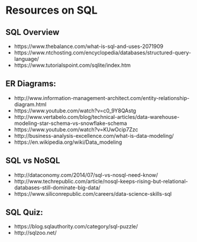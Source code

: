 # Resources on SQL

## SQL Overview
* https://www.thebalance.com/what-is-sql-and-uses-2071909
* https://www.ntchosting.com/encyclopedia/databases/structured-query-language/
* https://www.tutorialspoint.com/sqlite/index.htm

## ER Diagrams:
* http://www.information-management-architect.com/entity-relationship-diagram.html
* https://www.youtube.com/watch?v=c0_9Y8QAstg
* http://www.vertabelo.com/blog/technical-articles/data-warehouse-modeling-star-schema-vs-snowflake-schema
* https://www.youtube.com/watch?v=KUwOcip7Zzc
* http://business-analysis-excellence.com/what-is-data-modeling/
* https://en.wikipedia.org/wiki/Data_modeling

## SQL vs NoSQL
* http://dataconomy.com/2014/07/sql-vs-nosql-need-know/
* http://www.techrepublic.com/article/nosql-keeps-rising-but-relational-databases-still-dominate-big-data/
* https://www.siliconrepublic.com/careers/data-science-skills-sql

## SQL Quiz:
* https://blog.sqlauthority.com/category/sql-puzzle/
* http://sqlzoo.net/
